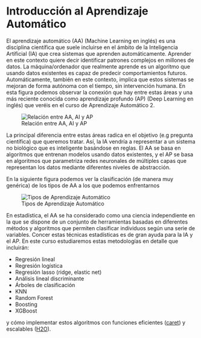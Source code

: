 # Introducción al Aprendizaje Automático 

El aprendizaje automático (AA) (Machine Learning en inglés) es una disciplina científica que suele incluirse en el ámbito de la Inteligencia Artificial (IA) que crea sistemas que aprenden automáticamente. Aprender en este contexto quiere decir identificar patrones complejos en millones de datos. La máquina/ordenador que realmente aprende es un algoritmo que usando datos existentes es capaz de predecir comportamientos futuros. Automáticamente, también en este contexto, implica que estos sistemas se mejoran de forma autónoma con el tiempo, sin intervención humana. En esta figura podemos observar la conexión que hay entre estas áreas y una más reciente conocida como aprendizaje profundo (AP) (Deep Learning en inglés) que veréis en el curso de Aprendizaje Automático 2. 

![Relación entre AA, AI y AP](slides/intro_curso/fig/intro_AA.png)

La principal diferencia entre estas áreas radica en el objetivo (e.g pregunta científica) que queremos tratar. Así, la IA vendría a representar a un sistema no biológico que es inteligente basándose en reglas. El AA se basa en algoritmos que entrenan modelos usando datos existentes, y el AP se basa en algoritmos que parametriza redes neuronales de múltiples capas que representan los datos mediante diferentes niveles de abstracción.


En la siguiente figura podemos ver la clasificación (de manera muy genérica) de los tipos de AA a los que podemos enfrentarnos


![Tipos de Aprendizaje Automático](fig/aa_tipos.png)


En estadística, el AA se ha considerado como una ciencia independiente en la que se dispone de un conjunto de herramientas basadas en diferentes métodos y algoritmos que permiten clasificar individuos según una serie de variables. Concer estas técnicas estadísticas es de gran ayuda para la IA y el AP. En este curso estudiaremos estas metodologías en detalle que incluirán:

- Regresión lineal
- Regresión logística
- Regresión lasso (ridge, elastic net)
- Análisis lineal discriminante
- Árboles de clasificación
- KNN
- Random Forest
- Boosting
- XGBoost

y cómo implementar estos algoritmos con funciones eficientes ([caret](https://www.jstatsoft.org/article/view/v028i05)) y escalables ([H2O](http://docs.h2o.ai/)).




